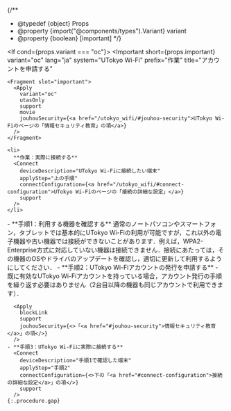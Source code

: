
{/**
  * @typedef {object} Props
  * @property {import("@components/types").Variant} variant
  * @property {boolean} [important]
  */}

<If cond={props.variant === "oc"}>
  <Important
    short={props.important}
    variant="oc"
    lang="ja"
    system="UTokyo Wi-Fi"
    prefix="作業"
    title="アカウントを申請する"
  >
    <Fragment slot="important">
      <Apply
        variant="oc"
        utasOnly
        support
        movie
        jouhouSecurity={<a href="/utokyo_wifi/#jouhou-security">UTokyo Wi-Fiのページの「情報セキュリティ教育」の項</a>}
      />
    </Fragment>

    <li>
      **作業：実際に接続する**
      <Connect
        deviceDescription="UTokyo Wi-Fiに接続したい端末"
        applyStep="上の手順"
        connectConfiguration={<a href="/utokyo_wifi/#connect-configuration">UTokyo Wi-Fiのページの「接続の詳細な設定」</a>}
        support
      />
    </li>
  </Important>
  <Fragment slot="else">
    - **手順1：利用する機器を確認する**  
      通常のノートパソコンやスマートフォン，タブレットでは基本的にUTokyo Wi-Fiの利用が可能ですが，これ以外の電子機器や古い機器では接続ができないことがあります．例えば，WPA2-Enterprise方式に対応していない機器は接続できません．接続にあたっては，その機器のOSやドライバのアップデートを確認し，適切に更新して利用するようにしてください．
    - **手順2：UTokyo Wi-Fiアカウントの発行を申請する**
      - 既に有効なUTokyo Wi-Fiアカウントを持っている場合，アカウント発行の手順を繰り返す必要はありません（2台目以降の機器も同じアカウントで利用できます）．

      <Apply
        blockLink
        support
        jouhouSecurity={<>「<a href="#jouhou-security">情報セキュリティ教育</a>」の項</>}
      />
    - **手順3：UTokyo Wi-Fiに実際に接続する**
      <Connect
        deviceDescription="手順1で確認した端末"
        applyStep="手順2"
        connectConfiguration={<>下の「<a href="#connect-configuration">接続の詳細な設定</a>」の項</>}
        support
      />
    {:.procedure.gap}
  </Fragment>
</If>
